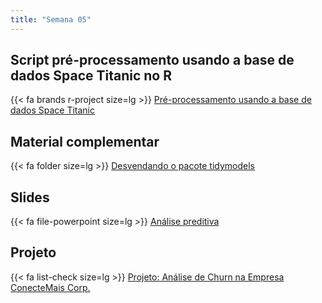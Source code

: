 ```yaml
---
title: "Semana 05"
---
```



## Script pré-processamento usando a base de dados Space Titanic no R

{{< fa brands r-project size=lg >}} [Pré-processamento usando a base de dados Space Titanic](/analise_dados/space_titanic.html "Script análise de dados"){aria-label="Script análise de dados"}

## Material complementar

{{< fa folder size=lg >}} [Desvendando o pacote tidymodels](/material_complementar/tidymodels.html "Desvendando o pacote tidymodels"){aria-label="Desvendando o pacote tidymodels"}

## Slides

{{< fa file-powerpoint size=lg >}} [Análise preditiva](/aulas/Analise_preditiva/preditiva.html "Análise preditiva"){aria-label="Análise preditiva"}

## Projeto

{{< fa list-check size=lg >}} [Projeto: Análise de Churn na Empresa ConecteMais Corp.](/projeto.html "Projeto: Análise de Churn na Empresa ConecteMais Corp."){aria-label="Projeto: Análise de Churn na Empresa ConecteMais Corp."}